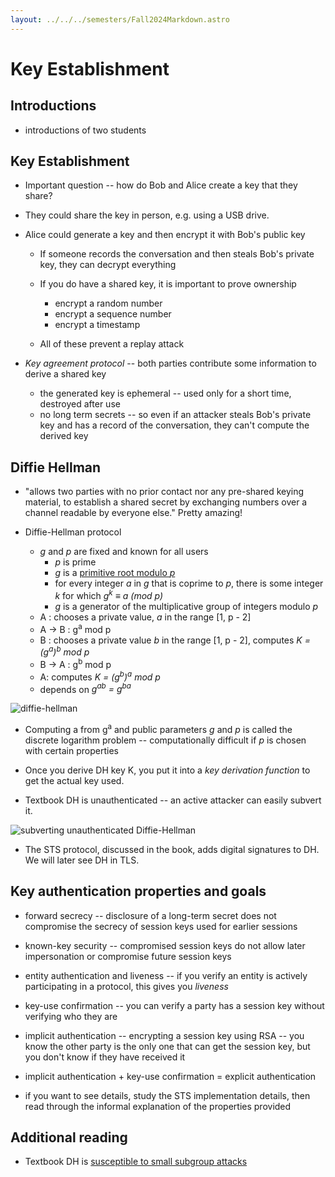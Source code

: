 ```yaml
---
layout: ../../../semesters/Fall2024Markdown.astro
---
```


# Key Establishment

## Introductions

- introductions of two students

## Key Establishment

- Important question -- how do Bob and Alice create a key that they share?

- They could share the key in person, e.g. using a USB drive.
- Alice could generate a key and then encrypt it with Bob's public key

  - If someone records the conversation and then steals Bob's private key, they
    can decrypt everything

  - If you do have a shared key, it is important to prove ownership
    - encrypt a random number
    - encrypt a sequence number
    - encrypt a timestamp
  - All of these prevent a replay attack

- _Key agreement protocol_ -- both parties contribute some information to derive
  a shared key
  - the generated key is ephemeral -- used only for a short time, destroyed
    after use
  - no long term secrets -- so even if an attacker steals Bob's private key and
    has a record of the conversation, they can't compute the derived key

## Diffie Hellman

- "allows two parties with no prior contact nor any pre-shared keying material,
  to establish a shared secret by exchanging numbers over a channel readable by
  everyone else." Pretty amazing!

- Diffie-Hellman protocol
  - _g_ and _p_ are fixed and known for all users
    - _p_ is prime
    - _g_ is a
      [primitive root modulo _p_](https://en.wikipedia.org/wiki/Primitive_root_modulo_n)
    - for every integer _a_ in _g_ that is coprime to _p_, there is some integer
      _k_ for which _g<sup>k</sup> ≡ a (mod p)_
    - _g_ is a generator of the multiplicative group of integers modulo _p_
  - A : chooses a private value, _a_ in the range [1, p - 2]
  - A → B : g<sup>a</sup> mod p
  - B : chooses a private value _b_ in the range [1, p - 2], computes _K =
    (g<sup>a</sup>)<sup>b</sup> mod p_
  - B → A : g<sup>b</sup> mod p
  - A: computes _K = (g<sup>b</sup>)<sup>a</sup> mod p_
  - depends on _g<sup>ab</sup> = g<sup>ba</sup>_

![diffie-hellman](/images/notes/diffie-hellman-wikipedia.png)

- Computing a from g<sup>a</sup> and public parameters _g_ and _p_ is called the
  discrete logarithm problem -- computationally difficult if _p_ is chosen with
  certain properties

- Once you derive DH key K, you put it into a _key derivation function_ to get
  the actual key used.

- Textbook DH is unauthenticated -- an active attacker can easily subvert it.

![subverting unauthenticated Diffie-Hellman](/images/security-book/figure-4.4.png)

- The STS protocol, discussed in the book, adds digital signatures to DH. We
  will later see DH in TLS.

## Key authentication properties and goals

- forward secrecy -- disclosure of a long-term secret does not compromise the
  secrecy of session keys used for earlier sessions

- known-key security -- compromised session keys do not allow later
  impersonation or compromise future session keys

- entity authentication and liveness -- if you verify an entity is actively
  participating in a protocol, this gives you _liveness_

- key-use confirmation -- you can verify a party has a session key without
  verifying who they are

- implicit authentication -- encrypting a session key using RSA -- you know the
  other party is the only one that can get the session key, but you don't know
  if they have received it

- implicit authentication + key-use confirmation = explicit authentication

- if you want to see details, study the STS implementation details, then read
  through the informal explanation of the properties provided

## Additional reading

- Textbook DH is
  [susceptible to small subgroup attacks](https://github.com/ashutosh1206/Crypton/blob/master/Diffie-Hellman-Key-Exchange/Attack-Small-Subgroup-Confinement/README.md)
